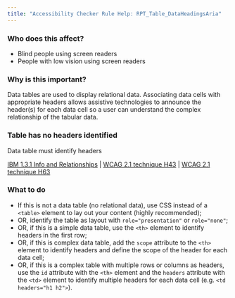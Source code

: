 ```yaml
---
title: "Accessibility Checker Rule Help: RPT_Table_DataHeadingsAria"
---
```


<div className="toolHelp">
<Row>
<Column colLg={5} colMd={3} colSm={4} className="toolLeft">

### Who does this affect?


* Blind people using screen readers
* People with low vision using screen readers


### Why is this important?

Data tables are used to display relational data. Associating data cells with appropriate headers allows assistive technologies to announce the header(s) for each data cell so a user can understand the complex relationship of the tabular data.

</Column>
<Column colLg={11} colMd={5} colSm={4} className="toolMain">

<div id="locLevel"></div>

### Table has no headers identified
Data table must identify headers

[IBM 1.3.1 Info and Relationships](https://www.ibm.com/able/guidelines/ci162/info_and_relationships.html) | [WCAG 2.1 technique H43](https://www.w3.org/WAI/WCAG21/Techniques/html/H43) | [WCAG 2.1 technique H63](https://www.w3.org/WAI/WCAG21/Techniques/html/H63)

<div id="locSnippet"></div>

### What to do

 * If this is not a data table (no relational data), use CSS instead of a `<table>` element to lay out your content (highly recommended); 
 * OR, identify the table as layout with `role="presentation"`  or `role="none"`;
 * OR, if this is a simple data table, use the `<th>` element to identify headers in the first row;
 * OR, if this is complex data table, add the `scope` attribute to the `<th>` element to identify headers and define the scope of the header for each data cell;
 * OR, if this is a complex table with multiple rows or columns as headers, use the `id` attribute with the `<th>` element and the `headers` attribute with the `<td>` element to identify multiple headers for each data cell (e.g. `<td headers="h1 h2">`).
 

</Column>
</Row>
</div>

